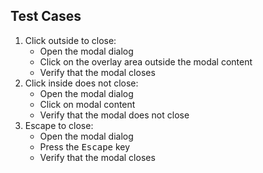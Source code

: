 ## Test Cases

1. Click outside to close:
   - Open the modal dialog
   - Click on the overlay area outside the modal content
   - Verify that the modal closes
2. Click inside does not close:
   - Open the modal dialog
   - Click on modal content
   - Verify that the modal does not close
3. Escape to close:
   - Open the modal dialog
   - Press the <kbd>Escape</kbd> key
   - Verify that the modal closes
